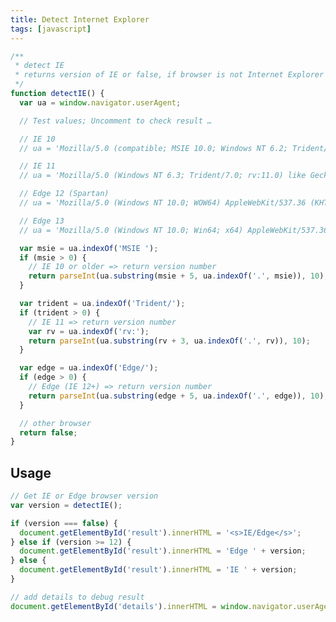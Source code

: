 ```yaml
---
title: Detect Internet Explorer
tags: [javascript]
---
```


```js
/**
 * detect IE
 * returns version of IE or false, if browser is not Internet Explorer
 */
function detectIE() {
  var ua = window.navigator.userAgent;

  // Test values; Uncomment to check result …

  // IE 10
  // ua = 'Mozilla/5.0 (compatible; MSIE 10.0; Windows NT 6.2; Trident/6.0)';

  // IE 11
  // ua = 'Mozilla/5.0 (Windows NT 6.3; Trident/7.0; rv:11.0) like Gecko';

  // Edge 12 (Spartan)
  // ua = 'Mozilla/5.0 (Windows NT 10.0; WOW64) AppleWebKit/537.36 (KHTML, like Gecko) Chrome/39.0.2171.71 Safari/537.36 Edge/12.0';

  // Edge 13
  // ua = 'Mozilla/5.0 (Windows NT 10.0; Win64; x64) AppleWebKit/537.36 (KHTML, like Gecko) Chrome/46.0.2486.0 Safari/537.36 Edge/13.10586';

  var msie = ua.indexOf('MSIE ');
  if (msie > 0) {
    // IE 10 or older => return version number
    return parseInt(ua.substring(msie + 5, ua.indexOf('.', msie)), 10);
  }

  var trident = ua.indexOf('Trident/');
  if (trident > 0) {
    // IE 11 => return version number
    var rv = ua.indexOf('rv:');
    return parseInt(ua.substring(rv + 3, ua.indexOf('.', rv)), 10);
  }

  var edge = ua.indexOf('Edge/');
  if (edge > 0) {
    // Edge (IE 12+) => return version number
    return parseInt(ua.substring(edge + 5, ua.indexOf('.', edge)), 10);
  }

  // other browser
  return false;
}
```

## Usage

```js
// Get IE or Edge browser version
var version = detectIE();

if (version === false) {
  document.getElementById('result').innerHTML = '<s>IE/Edge</s>';
} else if (version >= 12) {
  document.getElementById('result').innerHTML = 'Edge ' + version;
} else {
  document.getElementById('result').innerHTML = 'IE ' + version;
}

// add details to debug result
document.getElementById('details').innerHTML = window.navigator.userAgent;
```
